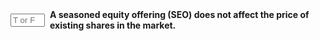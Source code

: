 ::: {.question-block}

<form onsubmit="event.preventDefault(); checkAnswerBox('q17','F')" style="display: flex; align-items: center; gap: 8px;">
<input type="text" id="q17" name="q17" maxlength="1" placeholder="T or F"
         style="width: 55px;" data-correct-answer="F" /> <label for="q17"><strong>A seasoned equity offering (SEO) does not affect the price of existing shares in the market.</strong></label>
</form>

<div id="feedback-q17" class="feedback" data-status="" style="display:none;">
The sentence is FALSE: An SEO can affect the price of existing shares, often leading to dilution and a potential downward pressure on the stock price.
</div>
:::
